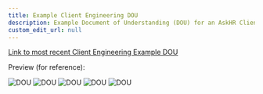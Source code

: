 ```yaml
---
title: Example Client Engineering DOU
description: Example Document of Understanding (DOU) for an AskHR Client Engineering Engagement
custom_edit_url: null
---
```


[Link to most recent Client Engineering Example DOU](../../../assets/DOU/Example_Client_Engineering_AskHR_DOU.docx)

Preview (for reference):

![DOU](../../../assets/DOU/CEDOU1.jpg)
![DOU](../../../assets/DOU/CEDOU2.jpg)
![DOU](../../../assets/DOU/CEDOU3.jpg)
![DOU](../../../assets/DOU/CEDOU4.jpg)
![DOU](../../../assets/DOU/CEDOU5.jpg)